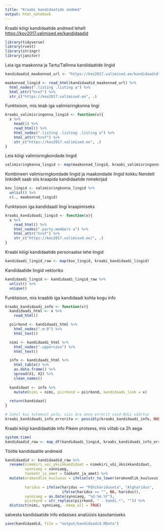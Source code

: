 ```yaml
---
title: "Kraabi kandidaatide andmed"
output: html_notebook
---
```


Kraabi kõigi kandidaatide andmed lehelt [https://kov2017.valimised.ee/kandidaadid](https://kov2017.valimised.ee/kandidaadid) 

```r
library(tidyverse)
library(rvest)
library(stringr)
library(janitor)
```

Leia iga maakonna ja Tartu/Tallinna kandidaatide lingid
```r
kandidaadid_maakonnad_url <- "https://kov2017.valimised.ee/kandidaadid"

maakonnad_lingid <- read_html(kandidaadid_maakonnad_url) %>% 
  html_nodes(".listing .listing a") %>% 
  html_attr("href") %>% 
  str_c("https://kov2017.valimised.ee", .)
```

Funktsioon, mis leiab iga valimisringkonna lingi
```r
kraabi_valimisringonna_lingid <- function(x){
  x %>% 
    head(1) %>% 
    read_html() %>% 
    html_nodes(".listing .listing .listing a") %>% 
    html_attr("href") %>% 
    str_c("https://kov2017.valimised.ee", .)
}
```

Leia kõigi valimisringkondade lingid
```r
valimisringkonna_lingid <- map(maakonnad_lingid, kraabi_valimisringonna_lingid)
```

Kombineeri valimisringkondade lingid ja maakondade lingid kokku
Nendelt linkidelt saab siis kraapida kandidaatide nimekirjad
```r
kov_lingid <- valimisringkonna_lingid %>% 
  unlist() %>% 
  c(., maakonnad_lingid)
```

Funktsioon iga kandidaadi lingi kraapimiseks
```r
kraabi_kandidaadi_lingid <- function(x){
  x %>% 
    read_html() %>% 
    html_nodes(".party-members a") %>% 
    html_attr("href") %>% 
    str_c("https://kov2017.valimised.ee/", .)
}
```

Kraabi kõigi kandidaatide personaalse lehe lingid
```r
kandidaadi_lingid_raw <- map(kov_lingid, kraabi_kandidaadi_lingid)
```

Kandidaatide lingid vektoriks
```r
kandidaadi_lingid <- kandidaadi_lingid_raw %>% 
  unlist() %>% 
  unique()
```

Funktsioon, mis kraabib iga kandidaadi kohta kogu info
```r
kraabi_kandidaadi_info <- function(x){
  kandidaadi_html <- x %>% 
    read_html()

  piirkond <- kandidaadi_html %>% 
    html_nodes(".m-0") %>% 
    html_text()

  nimi <- kandidaadi_html %>% 
    html_nodes(".uppercase") %>% 
    html_text()

  info <- kandidaadi_html %>% 
    html_table() %>%
    as.data.frame() %>% 
    spread(X1, X2) %>% 
    clean_names()
  
  kandidaat <- info %>% 
    mutate(nimi = nimi, piirkond = piirkond, kandidaadi_link = x)
  
  return(kandidaat)
}

# Juhul kui tulemust pole, siis ära anna errorit vaid NULL väärtus
kraabi_kandidaadi_info_errorita <- possibly(kraabi_kandidaadi_info, NULL)
```

Kraabi kõigi kandidaatide info
Pikem protsess, mis võtab ca 2h aega
```r
system.time(
kandidaadid_raw <- map_df(kandidaadi_lingid, kraabi_kandidaadi_info_errorita))
```

Töötle kandidaatite andmeid
```r
kandidaadid <- kandidaadid_raw %>% 
  rename(nimekiri_voi_yksikkandidaat = nimekiri_või_üksikkandidaat,
         synniaeg = sünniaeg,
         tookoht_ja_amet = töökoht_ja_amet) %>% 
  mutate(erakondlik_kuuluvus = ifelse(str_to_lower(erakondlik_kuuluvus) %in% c("puudub", "", "parteitu",
                                                                               "-"), NA, erakondlik_kuuluvus),
         haridus = ifelse(haridus == "Põhihariduseta", "Algharidus",
                          ifelse(haridus == "", NA, haridus)),
         synniaeg = as.Date(synniaeg, "%d.%m.%Y"),
         piirkond = str_replace(piirkond, " - kandi.*", "")) %>% 
  distinct(nimi, synniaeg, .keep_all = TRUE)
```


salvesta kandidaatide info edasises analüüsis kasutamiseks
```r
save(kandidaadid, file = "output/kandidaadid.RData")
```
